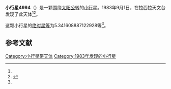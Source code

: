 {{Infobox planet
| bgcolour = #FFFFC0
| name = 4994 Kisala
| symbol = 
| image = 
| caption = 
| discovery = yes
| discovery_ref = 
| discoverer = {{link-en|亨利·德波鸿诺|Henri Debehogne}}
| discovery_site = [[拉西拉天文台|拉西拉天文台]] 
| discovered = 1983年9月1日
| designations = yes
| mp_name = 
| named_after = 
| alt_names = 1983 RK3/ 1965 AE / 1989 YP6
| mp_category = [[主带小行星|主带小行星]]
| orbit_ref = <ref name="a">[http://ssd.jpl.nasa.gov/sbdb.cgi?sstr=4994 4994 Kisala] {{Wayback|url=http://ssd.jpl.nasa.gov/sbdb.cgi?sstr=4994 |date=20201124011434 }}，小行星數據庫瀏覽器（JPL Small-Body Database Browser）－[[美国国家航空航天局|美国国家航空航天局]]喷气推进实验室</ref>
| epoch = 2456400.5 (2013年4月18日更新)
| aphelion = {{convert|3.473347865826466|AU|km|3|abbr=on|lk=out}}
| perihelion = {{convert|2.345187251879168|AU|km|3|abbr=on}}
| semimajor = {{convert|2.909267558852817|AU|km|3|abbr=on}}
| eccentricity = 0.193890832
| period = 1812.482922 [[日|日]]<br />4.96[[儒略年|儒略年]]
| avg_speed = 
| inclination = 1.714650684812861
| asc_node = 31.45486830422484
| mean_anomaly = 
| arg_peri = 5.341608887122928
| satellites = 
| physical_characteristics = yes
| dimensions = 
| mass = 
| density = 
| surface_grav = 
| escape_velocity = 
| sidereal_day = 
| axial_tilt = 
| pole_ecliptic_lat = 
| pole_ecliptic_lon = 
| albedo = 
| temperatures= 
| temp_name1 = 
| mean_temp_1 = 
| max_temp_1 = 
| temp_name2 = 
| max_temp_2 = 
| spectral_type = 
| abs_magnitude = 5.341608887122928
}}

'''小行星4994'''（{{lang-en|4994 Kisala}}）是一颗围绕[[太阳|太阳]][[公转|公转]]的[[小行星|小行星]]。1983年9月1日，{{link-en|亨利·德波鸿诺|Henri Debehogne}}在拉西拉天文台发现了此天体<ref name="a" /><ref>{{cite news|title=小行星列表|url=http://cfa-www.harvard.edu/iau/lists/NumberedMPs.txt|accessdate=2013-07-08|newspaper=哈佛大学|archive-date=2008-05-17|archive-url=https://web.archive.org/web/20080517010638/http://cfa-www.harvard.edu/iau/lists/NumberedMPs.txt|dead-url=no}}</ref>。

这颗小行星的[[绝对星等|绝对星等]]为5.341608887122928等<ref name="a" />。

==参考文献==
{{reflist}}
{{Minor Planet Number|[[小行星4993|小行星4993]]|[[小行星4995|小行星4995]]}}

{{小天体}}

[[Category:小行星带天体|Category:小行星带天体]]
[[Category:1983年发现的小行星|Category:1983年发现的小行星]]

{{asteroid-stub}}